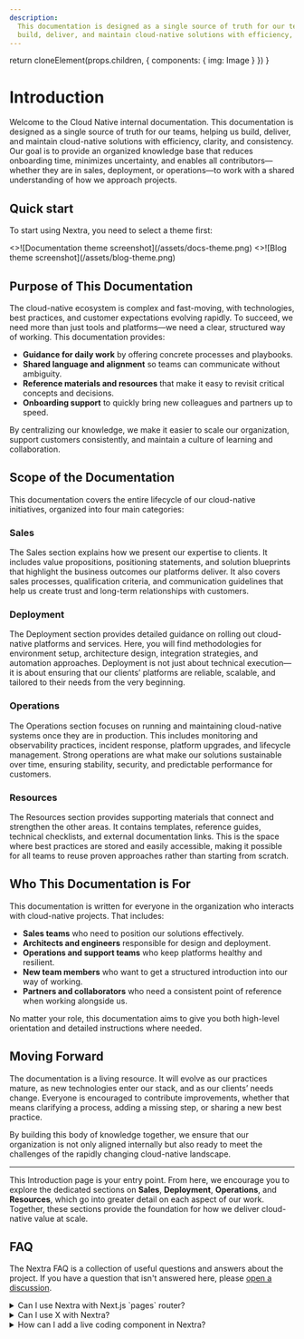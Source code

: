```yaml
---
description:
  This documentation is designed as a single source of truth for our teams, helping us 
  build, deliver, and maintain cloud-native solutions with efficiency, clarity, and consistency.
---
```



  return cloneElement(props.children, {
    components: {
      img: Image
    }
  })
}

# Introduction

Welcome to the Cloud Native internal documentation. This documentation is designed as a single 
source of truth for our teams, helping us build, deliver, and maintain cloud-native 
solutions with efficiency, clarity, and consistency. Our goal is to provide an organized 
knowledge base that reduces onboarding time, minimizes uncertainty, and enables 
all contributors—whether they are in sales, deployment, or operations—to work 
with a shared understanding of how we approach projects.


## Quick start

To start using Nextra, you need to select a theme first:

<Cards num={2}>
  <Cards.Card arrow title="Sales Documentation" href="/docs/docs-theme/start">
    <>![Documentation theme screenshot](/assets/docs-theme.png)</>
  </Cards.Card>
  <Cards.Card arrow title="Engineering Documentation" href="/docs/blog-theme/start">
    <>![Blog theme screenshot](/assets/blog-theme.png)</>
  </Cards.Card>
</Cards>


## Purpose of This Documentation

The cloud-native ecosystem is complex and fast-moving, with technologies, best practices, and customer expectations evolving rapidly. To succeed, we need more than just tools and platforms—we need a clear, structured way of working. This documentation provides:

- **Guidance for daily work** by offering concrete processes and playbooks.  
- **Shared language and alignment** so teams can communicate without ambiguity.  
- **Reference materials and resources** that make it easy to revisit critical concepts and decisions.  
- **Onboarding support** to quickly bring new colleagues and partners up to speed.  

By centralizing our knowledge, we make it easier to scale our organization, support customers consistently, and maintain a culture of learning and collaboration.

## Scope of the Documentation

This documentation covers the entire lifecycle of our cloud-native initiatives, organized into four main categories:

### Sales
The Sales section explains how we present our expertise to clients. It includes value propositions, positioning statements, and solution blueprints that highlight the business outcomes our platforms deliver. It also covers sales processes, qualification criteria, and communication guidelines that help us create trust and long-term relationships with customers.

### Deployment
The Deployment section provides detailed guidance on rolling out cloud-native platforms and services. Here, you will find methodologies for environment setup, architecture design, integration strategies, and automation approaches. Deployment is not just about technical execution—it is about ensuring that our clients’ platforms are reliable, scalable, and tailored to their needs from the very beginning.

### Operations
The Operations section focuses on running and maintaining cloud-native systems once they are in production. This includes monitoring and observability practices, incident response, platform upgrades, and lifecycle management. Strong operations are what make our solutions sustainable over time, ensuring stability, security, and predictable performance for customers.

### Resources
The Resources section provides supporting materials that connect and strengthen the other areas. It contains templates, reference guides, technical checklists, and external documentation links. This is the space where best practices are stored and easily accessible, making it possible for all teams to reuse proven approaches rather than starting from scratch.

## Who This Documentation is For

This documentation is written for everyone in the organization who interacts with cloud-native projects. That includes:

- **Sales teams** who need to position our solutions effectively.  
- **Architects and engineers** responsible for design and deployment.  
- **Operations and support teams** who keep platforms healthy and resilient.  
- **New team members** who want to get a structured introduction into our way of working.  
- **Partners and collaborators** who need a consistent point of reference when working alongside us.  

No matter your role, this documentation aims to give you both high-level orientation and detailed instructions where needed.

## Moving Forward

The documentation is a living resource. It will evolve as our practices mature, as new technologies enter our stack, and as our clients’ needs change. Everyone is encouraged to contribute improvements, whether that means clarifying a process, adding a missing step, or sharing a new best practice.  

By building this body of knowledge together, we ensure that our organization is not only aligned internally but also ready to meet the challenges of the rapidly changing cloud-native landscape.

---

This Introduction page is your entry point. From here, we encourage you to explore the dedicated sections on **Sales**, **Deployment**, **Operations**, and **Resources**, which go into greater detail on each aspect of our work. Together, these sections provide the foundation for how we deliver cloud-native value at scale.

## FAQ

The Nextra FAQ is a collection of useful questions and answers about the
project. If you have a question that isn't answered here, please
[open a discussion](https://github.com/shuding/nextra/discussions).

<details>
  {/* prettier-ignore */}
  <summary>Can I use Nextra with Next.js `pages` router?</summary>
Nextra 4 only works with the `app` router. Only Nextra 1/2/3 supports the
`pages` router.

</details>

<details>
  <summary>Can I use X with Nextra?</summary>
The answer is "yes" for most things. Since Nextra is just a Next.js plugin, almost all the things
that can be done with React can be done with Nextra. Here are some examples and guides:

- [Use Tailwind CSS](/docs/guide/tailwind-css)
- [Use custom CSS and Sass](/docs/guide/custom-css)
- [Use custom fonts](https://nextjs.org/docs/basic-features/font-optimization)

</details>

<details>
  {/* prettier-ignore */}
  <summary>How can I add a live coding component in Nextra?</summary>
There are libraries like [Sandpack](https://sandpack.codesandbox.io) and
[react-live](https://github.com/FormidableLabs/react-live) that can help you
add live coding components to your MDX.

</details>
